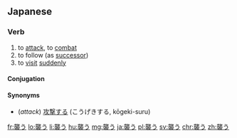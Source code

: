 ==Japanese==
{{ja-kanjitab|おそ|yomi=k}}

===Verb===
{{ja-verb|おそう|type=1|tr=trans}}
# to [[attack]], to [[combat]]
# to follow (as [[successor]])
# to [[visit]] [[suddenly]]

====Conjugation====
{{ja-go-u|襲|おそ|oso}}

====Synonyms====
* (''attack'') [[攻撃する]] (こうげきする, kōgeki-suru)

[[fr:襲う]]
[[lo:襲う]]
[[li:襲う]]
[[hu:襲う]]
[[mg:襲う]]
[[ja:襲う]]
[[pl:襲う]]
[[sv:襲う]]
[[chr:襲う]]
[[zh:襲う]]